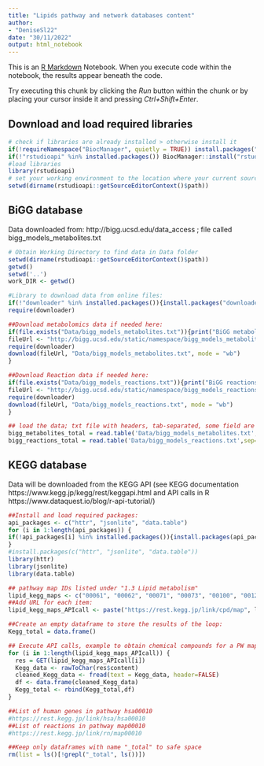 ```yaml
---
title: "Lipids pathway and network databases content"
author: 
- "DeniseSl22"
date: "30/11/2022"
output: html_notebook
---
```


This is an [R Markdown](http://rmarkdown.rstudio.com) Notebook. When you execute code within the notebook, the results appear beneath the code. 

Try executing this chunk by clicking the *Run* button within the chunk or by placing your cursor inside it and pressing *Ctrl+Shift+Enter*. 

## Download and load required libraries
```r
# check if libraries are already installed > otherwise install it
if(!requireNamespace("BiocManager", quietly = TRUE)) install.packages("BiocManager",repos = "http://cran.us.r-project.org")
if(!"rstudioapi" %in% installed.packages()) BiocManager::install("rstudioapi")
#load libraries
library(rstudioapi)
# set your working environment to the location where your current source file is saved into.
setwd(dirname(rstudioapi::getSourceEditorContext()$path))
```


## BiGG database
Data downloaded from: http://bigg.ucsd.edu/data_access ; file called bigg_models_metabolites.txt
```r
# Obtain Working Directory to find data in Data folder
setwd(dirname(rstudioapi::getSourceEditorContext()$path))
getwd()
setwd('..')
work_DIR <- getwd()

#Library to download data from online files:
if(!"downloader" %in% installed.packages()){install.packages("downloader")}
require(downloader)

##Download metabolomics data if needed here:
if(file.exists("Data/bigg_models_metabolites.txt")){print("BiGG metabolites already downloaded")}else{
fileUrl <- "http://bigg.ucsd.edu/static/namespace/bigg_models_metabolites.txt"
require(downloader)
download(fileUrl, "Data/bigg_models_metabolites.txt", mode = "wb")
}

##Download Reaction data if needed here:
if(file.exists("Data/bigg_models_reactions.txt")){print("BiGG reactions already downloaded")}else{
fileUrl <- "http://bigg.ucsd.edu/static/namespace/bigg_models_reactions.txt"
require(downloader)
download(fileUrl, "Data/bigg_models_reactions.txt", mode = "wb")
}

## load the data; txt file with headers, tab-separated, some field are empty so needs "fill =TRUE" .
bigg_metabolites_total = read.table('Data/bigg_models_metabolites.txt',sep='\t', header = TRUE, fill = TRUE) 
bigg_reactions_total = read.table('Data/bigg_models_reactions.txt',sep='\t', header = TRUE, fill = TRUE) 
```
## KEGG database
Data will be downloaded from the KEGG API (see KEGG documentation https://www.kegg.jp/kegg/rest/keggapi.html and API calls in R https://www.dataquest.io/blog/r-api-tutorial/)
```r
##Install and load required packages:
api_packages <- c("httr", "jsonlite", "data.table")
for (i in 1:length(api_packages)) {
if(!api_packages[i] %in% installed.packages()){install.packages(api_packages[i])}
}
#install.packages(c("httr", "jsonlite", "data.table"))
library(httr)
library(jsonlite)
library(data.table)

## pathway map IDs listed under "1.3 Lipid metabolism"
lipid_kegg_maps <- c("00061", "00062", "00071", "00073", "00100", "00120", "00121", "00140", "00561", "00564", "00565", "00600", "00590", "00591", "00592", "01040")
##Add URL for each item:
lipid_kegg_maps_APIcall <- paste("https://rest.kegg.jp/link/cpd/map", lipid_kegg_maps, sep="")

##Create an empty dataframe to store the results of the loop:
Kegg_total = data.frame()

## Execute API calls, example to obtain chemical compounds for a PW map:
for (i in 1:length(lipid_kegg_maps_APIcall)) {
  res = GET(lipid_kegg_maps_APIcall[i])
  Kegg_data <- rawToChar(res$content)
  cleaned_Kegg_data <- fread(text = Kegg_data, header=FALSE)
  df <- data.frame(cleaned_Kegg_data)
  Kegg_total <- rbind(Kegg_total,df)
}

##List of human genes in pathway hsa00010
#https://rest.kegg.jp/link/hsa/hsa00010
##List of reactions in pathway map00010
#https://rest.kegg.jp/link/rn/map00010

##Keep only dataframes with name "_total" to safe space
rm(list = ls()[!grepl("_total", ls())])
```


